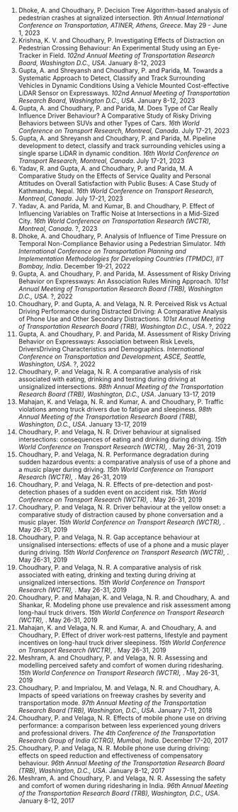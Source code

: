 <!-- Write list of conferences in the following format: -->

1. Dhoke, A. and Choudhary, P. Decision Tree Algorithm-based analysis of pedestrian crashes at signalized intersection. *9th Annual International Conference on Transportation, ATINER, Athens, Greece*. May 29 - June 1, 2023
2. Krishna, K. V. and Choudhary, P. Investigating Effects of Distraction on Pedestrian Crossing Behaviour: An Experimental Study using an Eye-Tracker in Field. *102nd Annual Meeting of Transportation Research Board, Washington D.C., USA*. January 8-12, 2023
3. Gupta, A. and Shreyansh and Choudhary, P. and Parida, M. Towards a Systematic Approach to Detect, Classify and Track Surrounding Vehicles in Dynamic Conditions Using a Vehicle Mounted Cost-effective LiDAR Sensor on Expressways. *102nd Annual Meeting of Transportation Research Board, Washington D.C., USA*. January 8-12, 2023
4. Gupta, A. and Choudhary, P. and Parida, M. Does Type of Car Really Influence Driver Behaviour? A Comparative Study of Risky Driving Behaviors between SUVs and other Types of Cars. *16th World Conference on Transport Research, Montreal, Canada*. July 17-21, 2023
5. Gupta, A. and Shreyansh and Choudhary, P. and Parida, M. Pipeline development to detect, classify and track surrounding vehicles using a single sparse LiDAR in dynamic condition. *16th World Conference on Transport Research, Montreal, Canada*. July 17-21, 2023
6. Yadav, R. and Gupta, A. and Choudhary, P. and Parida, M. A Comparative Study on the Effects of Service Quality and Personal Attitudes on Overall Satisfaction with Public Buses: A Case Study of Kathmandu, Nepal. *16th World Conference on Transport Research, Montreal, Canada*. July 17-21, 2023
7. Yadav, A. and Parida, M. and Kumar, B. and Choudhary, P. Effect of Influencing Variables on Traffic Noise at Intersections in a Mid-Sized City. *16th World Conference on Transportation Research (WCTR), Montreal, Canada*. ?, 2023
8. Dhoke, A. and Choudhary, P. Analysis of Influence of Time Pressure on Temporal Non-Compliance Behavior using a Pedestrian Simulator. *14th International Conference on Transportation Planning and Implementation Methodologies for Developing Countries (TPMDC), IIT Bombay, India*. December 19-21, 2022
9. Gupta, A. and Choudhary, P. and Parida, M. Assessment of Risky Driving Behavior on Expressways: An Association Rules Mining Approach. *101st Annual Meeting of Transportation Research Board (TRB), Washington D.C., USA*. ?, 2022
10. Choudhary, P. and Gupta, A. and Velaga, N. R. Perceived Risk vs Actual Driving Performance during Distracted Driving: A Comparative Analysis of Phone Use and Other Secondary Distractions. *101st Annual Meeting of Transportation Research Board (TRB), Washington D.C., USA*. ?, 2022
11. Gupta, A. and Choudhary, P. and Parida, M. Assessment of Risky Driving Behavior on Expressways: Association between Risk Levels, Drivers\textquotesingle  Driving Characteristics and Demographics. *International Conference on Transportation and Development, ASCE, Seattle, Washington, USA*. ?, 2022
12. Choudhary, P. and Velaga, N. R. A comparative analysis of risk associated with eating, drinking and texting during driving at unsignalized intersections. *98th Annual Meeting of the Transportation Research Board (TRB), Washington, D.C., USA*. January 13-17, 2019
13. Mahajan, K. and Velaga, N. R. and Kumar, A. and Choudhary, P. Traffic violations among truck drivers due to fatigue and sleepiness. *98th Annual Meeting of the Transportation Research Board (TRB), Washington, D.C., USA*. January 13-17, 2019
14. Choudhary, P. and Velaga, N. R. Driver behaviour at signalised intersections: consequences of eating and drinking during driving. *15th World Conference on Transport Research (WCTR), *. May 26-31, 2019
15. Choudhary, P. and Velaga, N. R. Performance degradation during sudden hazardous events: a comparative analysis of use of a phone and a music player during driving. *15th World Conference on Transport Research (WCTR), *. May 26-31, 2019
16. Choudhary, P. and Velaga, N. R. Effects of pre-detection and post-detection phases of a sudden event on accident risk. *15th World Conference on Transport Research (WCTR), *. May 26-31, 2019
17. Choudhary, P. and Velaga, N. R. Driver behaviour at the yellow onset: a comparative study of distraction caused by phone conversation and a music player. *15th World Conference on Transport Research (WCTR), *. May 26-31, 2019
18. Choudhary, P. and Velaga, N. R. Gap acceptance behaviour at unsignalised intersections: effects of use of a phone and a music player during driving. *15th World Conference on Transport Research (WCTR), *. May 26-31, 2019
19. Choudhary, P. and Velaga, N. R. A comparative analysis of risk associated with eating, drinking and texting during driving at unsignalized intersections. *15th World Conference on Transport Research (WCTR), *. May 26-31, 2019
20. Choudhary, P. and Mahajan, K. and Velaga, N. R. and Choudhary, A. and Shankar, R. Modeling phone use prevalence and risk assessment among long-haul truck drivers. *15th World Conference on Transport Research (WCTR), *. May 26-31, 2019
21. Mahajan, K. and Velaga, N. R. and Kumar, A. and Choudhary, A. and Choudhary, P. Effect of driver work-rest patterns, lifestyle and payment incentives on long-haul truck driver sleepiness. *15th World Conference on Transport Research (WCTR), *. May 26-31, 2019
22. Meshram, A. and Choudhary, P. and Velaga, N. R. Assessing and modelling perceived safety and comfort of women during ridesharing. *15th World Conference on Transport Research (WCTR), *. May 26-31, 2019
23. Choudhary, P. and Imprialou, M. and Velaga, N. R. and Choudhary, A. Impacts of speed variations on freeway crashes by severity and transportation mode. *97th Annual Meeting of the Transportation Research Board (TRB), Washington, D.C., USA*. January 7-11, 2018
24. Choudhary, P. and Velaga, N. R. Effects of mobile phone use on driving performance: a comparison between less experienced young drivers and professional drivers. *The 4th Conference of the Transportation Research Group of India (CTRG), Mumbai, India*. December 17-20, 2017
25. Choudhary, P. and Velaga, N. R. Mobile phone use during driving: effects on speed reduction and effectiveness of compensatory behaviour. *96th Annual Meeting of the Transportation Research Board (TRB), Washington, D.C., USA*. January 8-12, 2017
26. Meshram, A. and Choudhary, P. and Velaga, N. R. Assessing the safety and comfort of women during ridesharing in India. *96th Annual Meeting of the Transportation Research Board (TRB), Washington, D.C., USA*. January 8-12, 2017


<!-- 1.	Dhoke, A.*, and Choudhary, P. Decision Tree Algorithm-based analysis of pedestrian crashes at signalized intersection. 9th Annual International Conference on Transportation, ATINER, Athens, Greece, May 29-June 1, 2023. (ACCEPTED)
2.	Krishna K V., and Choudhary P*. Investigating Effects of Distraction on Pedestrian Crossing Behaviour: An Experimental Study using an Eye-Tracker in Field.102nd Annual Meeting of Transportation Research Board, Washington D.C., USA, January 8-12, 2023
3.	Gupta A., Shreyansh, Choudhary P*, Parida M. Towards a Systematic Approach to Detect, Classify and Track Surrounding Vehicles in Dynamic Conditions Using a Vehicle Mounted Cost-effective LiDAR Sensor on Expressways.102nd Annual Meeting of Transportation Research Board, Washington D.C., USA, January 8-12, 2023.
4.	Dhoke, A., and Choudhary, P. Analysis of Influence of Time Pressure on Temporal Non-Compliance Behavior using a Pedestrian Simulator. 14th International Conference on Transportation Planning and Implementation Methodologies for Developing Countries (TPMDC), IIT Bombay, India, December 19-21, 2022
5.	Gupta A.*, Choudhary P, Parida M. Does Type of Car Really Influence Driver Behaviour? A Comparative Study of Risky Driving Behaviors between SUVs and other Types of Cars. 16th World Conference on Transport Research, Montreal, Canada, from 17 to 21 July 2023 (Accepted for presentation)
6.	Gupta A. *, Shreyansh, Choudhary P, Parida M. Pipeline development to detect, classify and track surrounding vehicles using a single sparse LiDAR in dynamic condition. 16th World Conference on Transport Research, Montreal, Canada, from 17 to 21 July 2023 (Accepted for presentation)
7.	Yadav R., Gupta A. *, Choudhary P, Parida M. A Comparative Study on the Effects of Service Quality and Personal Attitudes on Overall Satisfaction with Public Buses: A Case Study of Kathmandu, Nepal. 16th World Conference on Transport Research, Montreal, Canada, from 17 to 21 July 2023 (Accepted for presentation)
8.	Yadav A.*, Parida M., Kumar B., Choudhary P. (2023), Effect of Influencing Variables on Traffic Noise at Intersections in a Mid-Sized City. Accepted for Presentation in 16th World Conference on Transportation Research (WCTR). Place: Montréal (Canada)
9.	Gupta A., Choudhary P*, Parida M. (2022), Assessment of Risky Driving Behavior on Expressways: An Association Rules Mining Approach. Accepted for presentation in 101st Annual Meeting of Transportation Research Board (TRB), Place: Washington D.C., USA
10.	Choudhary P*., Gupta A., Valaga N. R., (2022), Perceived Risk vs Actual Driving Performance during Distracted Driving: A Comparative Analysis of Phone Use and Other Secondary Distractions. Accepted for presentation in 101st Annual Meeting of Transportation Research Board (TRB), Place: Washington D.C., USA
11.	Gupta A.*, Choudhary P, Parida M., (2022), Assessment of Risky Driving Behavior on Expressways: Association between Risk Levels, Drivers' Driving Characteristics and Demographics, Accepted for presentation in International Conference on Transportation and Development, ASCE, Place: Seattle, Washington, USA

1.	Choudhary, P., and Velaga, N. R., A comparative analysis of risk associated with eating, drinking and texting during driving at unsignalised intersections, 98th Annual Meeting of the Transportation Research Board (TRB), 13-17 January, 2019, Washington, D.C., USA.
2.	Mahajan, K., Velaga, N. R., Kumar, A., and Choudhary, P., Traffic violations among truck drivers due to fatigue and sleepiness. 98th Annual Meeting of the Transportation Research Board (TRB), 13-17 January, 2019, Washington, D.C., USA.
3.	Choudhary, P., and Velaga, N. R., Driver behaviour at signalised intersections: consequences of eating and drinking during driving, 15th World Conference on Transport Research (WCTR), 26-31 May, 2019.
4.	Choudhary, P., and Velaga, N. R., Performance degradation during sudden hazardous events: a comparative analysis of use of a phone and a music player during driving, 15th World Conference on Transport Research (WCTR), 26-31 May, 2019.
5.	Choudhary, P., and Velaga, N. R., Effects of pre-detection and post-detection phases of a sudden event on accident risk, 15th World Conference on Transport Research (WCTR), 26-31 May, 2019.
6.	Choudhary, P., and Velaga, N. R., Driver behaviour at the yellow onset: a comparative study of distraction caused by phone conversation and a music player, 15th World Conference on Transport Research (WCTR), 26-31 May, 2019.
7.	Choudhary, P., and Velaga, N. R., Gap acceptance behaviour at unsignalised intersections: effects of use of a phone and a music player during driving, 15th World Conference on Transport Research (WCTR), 26-31 May, 2019.
8.	Choudhary, P., and Velaga, N. R., A comparative analysis of risk associated with eating, drinking and texting during driving at unsignalised intersections, 15th World Conference on Transport Research (WCTR), 26-31 May, 2019.
9.	Choudhary, P., Mahajan, K., Velaga, N. R., Choudhary, A., and Shankar, R., Modeling phone use prevalence and risk assessment among long-haul truck drivers, 15th World Conference on Transport Research (WCTR) 26-31 May, 2019.
10.	Mahajan, K., Velaga, N. R., Kumar, A., Choudhary, A., and Choudhary, P., Effect of driver work-rest patterns, lifestyle and payment incentives on long-haul truck driver sleepiness, 15th World Conference on Transport Research (WCTR), 26-31 May, 2019.
11.	Meshram, A., Choudhary, P., and Velaga, N. R., Assessing and modelling perceived safety and comfort of women during ridesharing, 15th World Conference on Transport Research (WCTR), 26-31 May, 2019.
12.	Choudhary, P., Imprialou, M., Velaga, N. R., and Choudhary, A., Impacts of speed variations on freeway crashes by severity and transportation mode, 97th Annual Meeting of the Transportation Research Board (TRB), 7-11 January, 2018, Washington, D.C., USA.
13.	Choudhary, P., and Velaga, N. R., Effects of mobile phone use on driving performance: a comparison between less experienced young drivers and professional drivers, The 4th Conference of the Transportation Research Group of India (CTRG), 17-20 December, 2017, Mumbai, India.
14.	Choudhary, P., and Velaga, N. R., Mobile phone use during driving: effects on speed reduction and effectiveness of compensatory behaviour, 96th Annual Meeting of the Transportation Research Board (TRB), 8-12 January 2017, Washington, D.C., USA.
15.	Meshram, A., Choudhary, P., and Velaga, N. R., Assessing the safety and comfort of women during ridesharing in India, 96th Annual Meeting of the Transportation Research Board (TRB), 8-12 January 2017, Washington, D.C., USA

 -->
